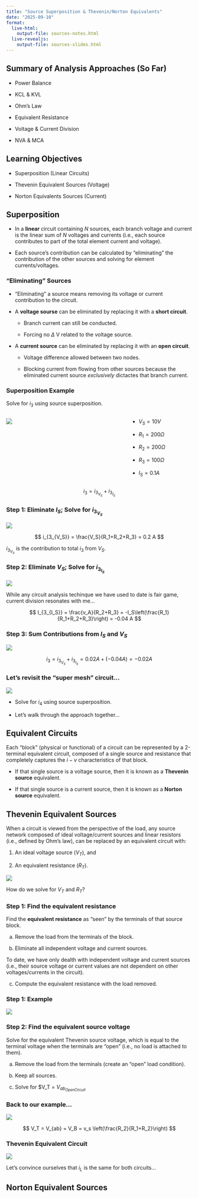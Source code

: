 ```yaml
---
title: "Source Superposition & Thevenin/Norton Equivalents"
date: "2025-09-10"
format:
  live-html: 
    output-file: sources-notes.html
  live-revealjs: 
    output-file: sources-slides.html
---
```


## Summary of Analysis Approaches (So Far)

- Power Balance

- KCL & KVL

- Ohm's Law

- Equivalent Resistance

- Voltage & Current Division

- NVA & MCA

## Learning Objectives

- Superposition (Linear Circuits)

- Thevenin Equivalent Sources (Voltage)

- Norton Equivalents Sources (Current)

## Superposition

::: {.callout-note title="Superposition Statement"}
- In a **linear** circuit containing $N$ sources, each branch voltage and
current is the linear sum of $N$ voltages and currents (i.e., each source
contributes to part of the total element current and voltage).

- Each source's contribution can be calculated by "eliminating" the contribution
of the other sources and solving for element currents/voltages.
:::

### "Eliminating" Sources

- "Eliminating" a source means removing its voltage or current contribution to the circuit.

- A **voltage sourse** can be eliminated by replacing it with a **short circuit**.  

    - Branch current can still be conducted.
    
    - Forcing no $\Delta$ V related to the voltage source.

- A **current source** can be eliminated by replacing it with an **open circuit**.

    - Voltage difference allowed between two nodes.
    
    - Blocking current from flowing from other sources because the eliminated current source *exclusively* dictactes that branch current.

### Superposition Example

::: callout-note
Solve for $i_3$ using source superposition.
:::

:::: {.columns}
::: {.column width=65%}
![](images/superposition_two_sources.png)
:::
::: {.column width=35%}
- $V_S = 10 V$

- $R_1 = 200 \Omega$

- $R_2 = 200 \Omega$

- $R_3 = 100 \Omega$

- $I_S = 0.1 A$
:::
::::

:::callout-note
$$
i_3 = i_{3_{V_S}} + i_{3_{I_S}}
$$
:::

### Step 1: Eliminate $I_S$; Solve for $i_{3_{V_S}}$

![](images/superposition_two_sources_eliminate_Is.png){fig-align="center"}

$$
i_{3_{V_S}} = \frac{V_S}{R_1+R_2+R_3} = 0.2 A
$$

::: callout-note
$i_{3_{V_S}}$ is the contribution to total $i_3$ from $V_S$.
:::

### Step 2: Eliminate $V_S$; Solve for $i_{3_{I_S}}$

![](images/superposition_two_sources_eliminate_Vs.png){fig-align="center"}

::: callout-tip
While any circuit analysis techinque we have used to date is fair game, current division resonates with me...
:::

$$
I_{3_{I_S}} = \frac{v_A}{R_2+R_3} = -I_S\left(\frac{R_1}{R_1+R_2+R_3}\right) = -0.04 A
$$

### Step 3: Sum Contributions from $I_S$ and $V_S$

![](images/superposition_two_sources.png){fig-align="center"}

$$
i_3 = i_{3_{V_S}} + i_{3_{I_S}} = 0.02 A + (-0.04 A) = -0.02 A
$$

### Let's revisit the "super mesh" circuit...

![](images/superposition_super_mesh.png){fig-align="center"}

- Solve for $i_4$ using source superposition.

- Let's walk through the approach together...

## Equivalent Circuits

::: callout-important
Each "block" (physical or functional) of a circuit can be represented by a
2-terminal equivalent circuit, composed of a single source and resistance that
completely captures the $i-v$ characteristics of that block.

- If that single source is a voltage source, then it is known as a **Thevenin
source** equivalent.

- If that single source is a current source, then it is known as a **Norton
source** equivalent.
:::

## Thevenin Equivalent Sources

::: {.callout-note title="Thevenin Theorem"}
When a circuit is viewed from the perspective of the load, any source network composed of ideal voltage/current sources and linear resistors (i.e., defined by Ohm's law), can be replaced by an equivalent circuit with:

1. An ideal voltage source ($V_T$), and

2. An equivalent resistance ($R_T$).
:::

![](images/thevenin.png){fig-align="center"}

How do we solve for $V_T$ and $R_T$?

### Step 1: Find the equivalent resistance

Find the **equivalent resistance** as "seen" by the terminals of that source block.

a. Remove the load from the terminals of the block.

b. Eliminate all independent voltage and current sources.

::: callout-note
To date, we have only dealth with independent voltage and current sources (i.e., their source voltage or current values are not dependent on other voltages/currents in the circuit).
:::

c. Compute the equivalent resistance with the load removed.

### Step 1: Example

![](images/thevenin_R_T.png){fig-align="center"}

### Step 2: Find the equivalent source voltage

Solve for the equivalent Thevenin source voltage, which is equal to the terminal
voltage when the terminals are "open" (i.e., no load is attached to them).

a. Remove the load from the terminals (create an "open" load condition).

b. Keep all sources.

c. Solve for $V_T = $V_{{ab}_{Open Circuit}}$ 

### Back to our example...

![](images/thevenin_V_T.png){fig-align="center"}

$$
V_T = V_{ab} = V_B = v_s \left(\frac{R_2}{R_1+R_2}\right)
$$

### Thevenin Equivalent Circuit

![](images/thevenin_equiv_ex.png){fig-align="center"}

::: {.callout-tip title="Are these equivalent?"}
Let's convince ourselves that $i_L$ is the same for both circuits...
:::

## Norton Equivalent Sources